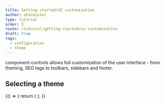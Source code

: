 ```yaml
---
title: Getting started/UI customization
author: atanasster
type: tutorial
order: 5
route: /tutorial/getting-started/ui-customization
draft: true
tags:
  - configuration
  - theme
---
```



component-controls allows full customization of the user interface - from theming, SEO tags to toolbars, sidebars and footer.

## Selecting a theme

<Story name="select-theme">
  {() => {
    return (
      <AppContext store={{ ...defaultStore, config: { ...defaultStore.config, theme: sketchy }}} />
    );  
  }}
</Story>

